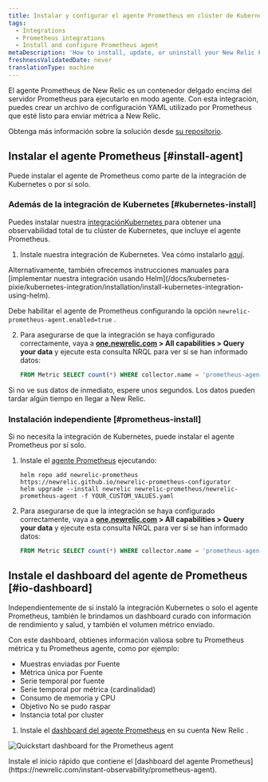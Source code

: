 ```yaml
---
title: Instalar y configurar el agente Prometheus en clúster de Kubernetes
tags:
  - Integrations
  - Prometheus integrations
  - Install and configure Prometheus agent
metaDescription: 'How to install, update, or uninstall your New Relic Prometheus agent alongside the Kubernetes integration.'
freshnessValidatedDate: never
translationType: machine
---
```




El agente Prometheus de New Relic es un contenedor delgado encima del servidor Prometheus para ejecutarlo en modo agente. Con esta integración, puedes crear un archivo de configuración YAML utilizado por Prometheus que esté listo para enviar métrica a New Relic.

Obtenga más información sobre la solución desde [su repositorio](https://github.com/newrelic/newrelic-prometheus-configurator).

## Instalar el agente Prometheus [#install-agent]

Puede instalar el agente de Prometheus como parte de la integración de Kubernetes o por sí solo.

### Además de la integración de Kubernetes [#kubernetes-install]

Puedes instalar nuestra [integraciónKubernetes ](/docs/kubernetes-pixie/kubernetes-integration/get-started/introduction-kubernetes-integration)para obtener una observabilidad total de tu clúster de Kubernetes, que incluye el agente Prometheus.

1. Instale nuestra integración de Kubernetes. Vea cómo instalarlo [aquí](/docs/kubernetes-pixie/kubernetes-integration/installation/kubernetes-integration-install-configure).

<Callout variant="tip">
  Alternativamente, también ofrecemos instrucciones manuales para [implementar nuestra integración usando Helm](/docs/kubernetes-pixie/kubernetes-integration/installation/install-kubernetes-integration-using-helm).

  Debe habilitar el agente de Prometheus configurando la opción `newrelic-prometheus-agent.enabled=true` .
</Callout>

2. Para asegurarse de que la integración se haya configurado correctamente, vaya a <DoNotTranslate>**[one.newrelic.com](https://one.newrelic.com) > All capabilities > Query your data**</DoNotTranslate> y ejecute esta consulta NRQL para ver si se han informado datos:

   ```sql
   FROM Metric SELECT count(*) WHERE collector.name = 'prometheus-agent' AND cluster_name = 'YOUR_CLUSTER_NAME' since 1 hour ago
   ```

<Callout variant="tip">
  Si no ve sus datos de inmediato, espere unos segundos. Los datos pueden tardar algún tiempo en llegar a New Relic.
</Callout>

### Instalación independiente [#prometheus-install]

Si no necesita la integración de Kubernetes, puede instalar el agente Prometheus por sí solo.

1. Instale el [agente Prometheus](https://github.com/newrelic/newrelic-prometheus-configurator#readme) ejecutando:

   ```shell
   helm repo add newrelic-prometheus https://newrelic.github.io/newrelic-prometheus-configurator
   helm upgrade --install newrelic newrelic-prometheus/newrelic-prometheus-agent -f YOUR_CUSTOM_VALUES.yaml
   ```

2. Para asegurarse de que la integración se haya configurado correctamente, vaya a <DoNotTranslate>**[one.newrelic.com](https://one.newrelic.com) > All capabilities > Query your data**</DoNotTranslate> y ejecute esta consulta NRQL para ver si se han informado datos:

   ```sql
   FROM Metric SELECT count(*) WHERE collector.name = 'prometheus-agent' since 1 hour ago
   ```

## Instale el dashboard del agente de Prometheus [#io-dashboard]

Independientemente de si instaló la integración Kubernetes o solo el agente Prometheus, también le brindamos un dashboard curado con información de rendimiento y salud, y también el volumen métrico enviado.

Con este dashboard, obtienes información valiosa sobre tu Prometheus métrica y tu Prometheus agente, como por ejemplo:

* Muestras enviadas por Fuente
* Métrica única por Fuente
* Serie temporal por fuente
* Serie temporal por métrica (cardinalidad)
* Consumo de memoria y CPU
* Objetivo No se pudo raspar
* Instancia total por cluster

1. Instale el [dashboard del agente Prometheus](https://newrelic.com/instant-observability/prometheus-agent) en su cuenta New Relic .

<img
  title="Quickstart dashboard for the Prometheus agent"
  alt="Quickstart dashboard for the Prometheus agent"
  src={infrastructurePrometheusIoDashboard}
/>

<figcaption>
  Instale el inicio rápido que contiene el [dashboard del agente Prometheus](https://newrelic.com/instant-observability/prometheus-agent).
</figcaption>